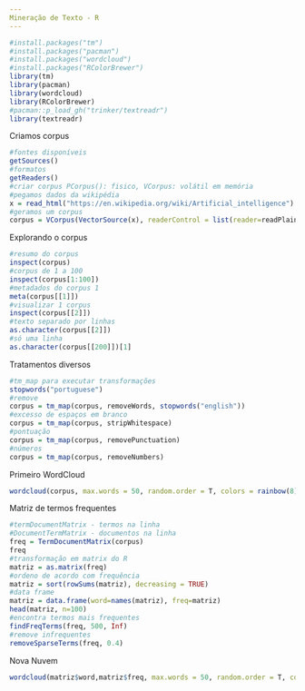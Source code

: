 ```yaml
---
Mineração de Texto - R
---
```

```r
#install.packages("tm")
#install.packages("pacman")
#install.packages("wordcloud")
#install.packages("RColorBrewer")
library(tm)
library(pacman)
library(wordcloud)
library(RColorBrewer)
#pacman::p_load_gh("trinker/textreadr")
library(textreadr)
```
Criamos corpus
```r
#fontes disponíveis
getSources()
#formatos
getReaders()
#criar corpus PCorpus(): fisico, VCorpus: volátil em memória
#pegamos dados da wikipédia
x = read_html("https://en.wikipedia.org/wiki/Artificial_intelligence")
#geramos um corpus
corpus = VCorpus(VectorSource(x), readerControl = list(reader=readPlain, language = "eng"))
```
Explorando o corpus
```r
#resumo do corpus
inspect(corpus)
#corpus de 1 a 100
inspect(corpus[1:100])
#metadados do corpus 1
meta(corpus[[1]])
#visualizar 1 corpus
inspect(corpus[[2]])
#texto separado por linhas
as.character(corpus[[2]])
#só uma linha
as.character(corpus[[200]])[1]
```
Tratamentos diversos
```r
#tm_map para executar transformações
stopwords("portuguese")
#remove
corpus = tm_map(corpus, removeWords, stopwords("english"))
#excesso de espaços em branco
corpus = tm_map(corpus, stripWhitespace)
#pontuação
corpus = tm_map(corpus, removePunctuation)
#números
corpus = tm_map(corpus, removeNumbers)
```
Primeiro WordCloud
```r
wordcloud(corpus, max.words = 50, random.order = T, colors = rainbow(8), rot.per = 0.5, use.r.layout = T)
```
Matriz de termos frequentes
```r
#termDocumentMatrix - termos na linha
#DocumentTermMatrix - documentos na linha
freq = TermDocumentMatrix(corpus)
freq
#transformação em matrix do R
matriz = as.matrix(freq)
#ordeno de acordo com frequência
matriz = sort(rowSums(matriz), decreasing = TRUE)
#data frame
matriz = data.frame(word=names(matriz), freq=matriz)
head(matriz, n=100)
#encontra termos mais frequentes
findFreqTerms(freq, 500, Inf)
#remove infrequentes
removeSparseTerms(freq, 0.4)
```
Nova Nuvem
```r
wordcloud(matriz$word,matriz$freq, max.words = 50, random.order = T, colors=rainbow(8), rot.per = 0.5, use.r.layout = T)
```


